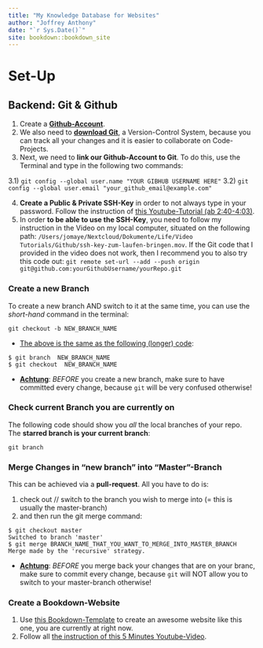 ```yaml
--- 
title: "My Knowledge Database for Websites"
author: "Joffrey Anthony"
date: "`r Sys.Date()`"
site: bookdown::bookdown_site
---
```


# Set-Up 

## Backend: Git & Github

1) Create a **[Github-Account](https://github.com)**.
2) We also need to **[download Git](https://git-scm.com/download)**, a Version-Control System, because you can track all your changes and it is easier to collaborate on Code-Projects.
3) Next, we need to **link our Github-Account to Git**. To do this, use the Terminal and type in the following two commands:

  3.1) `git config --global user.name "YOUR GIBHUB USERNAME HERE"`
  3.2) `git config --global user.email "your_github_email@example.com"`
  
4) **Create a Public & Private SSH-Key** in order to not always type in your password. Follow the instruction of [this Youtube-Tutorial (ab 2:40-4:03)](https://www.youtube.com/watch?v=HfTXHrWMGVY&t=2m40s).
5) In order **to be able to use the SSH-Key**, you need to follow my instruction in the Video on my local computer, situated on the following path: `/Users/jomaye/Nextcloud/Dokumente/Life/Video Tutorials/Github/ssh-key-zum-laufen-bringen.mov`. If the Git code that I provided in the video does not work, then I recommend you to also try this code out: `git remote set-url --add --push origin git@github.com:yourGithubUsername/yourRepo.git`

### Create a new Branch

To create a new branch AND switch to it at the same time, you can use the _short-hand_ command in the terminal:

```
git checkout -b NEW_BRANCH_NAME
```

- <u>The above is the same as the following (longer) code</u>:

```
$ git branch  NEW_BRANCH_NAME
$ git checkout  NEW_BRANCH_NAME
```

- <u>**Achtung**</u>: _BEFORE_ you create a new branch, make sure to have committed every change, because `git` will be very confused otherwise!

### Check current Branch you are currently on

The following code should show you _all_ the local branches of your repo. The **starred branch is your current branch**:

```
git branch
```

### Merge Changes in "new branch" into "Master"-Branch

This can be achieved via a **pull-request**. All you have to do is:

1) check out // switch to the branch you wish to merge into (= this is usually the master-branch) 
2) and then run the git merge command:

```
$ git checkout master
Switched to branch 'master'
$ git merge BRANCH_NAME_THAT_YOU_WANT_TO_MERGE_INTO_MASTER_BRANCH
Merge made by the 'recursive' strategy.
```
- <u>**Achtung**</u>: _BEFORE_ you merge back your changes that are on your branc, make sure to commit every change, because `git` will NOT allow you to switch to your master-branch otherwise!


### Create a Bookdown-Website

1) Use [this Bookdown-Template](https://github.com/jtr13/bookdown-template) to create an awesome website like this one, you are currently at right now.
2) Follow all [the instruction of this 5 Minutes Youtube-Video](https://www.youtube.com/watch?v=m5D-yoH416Y).


